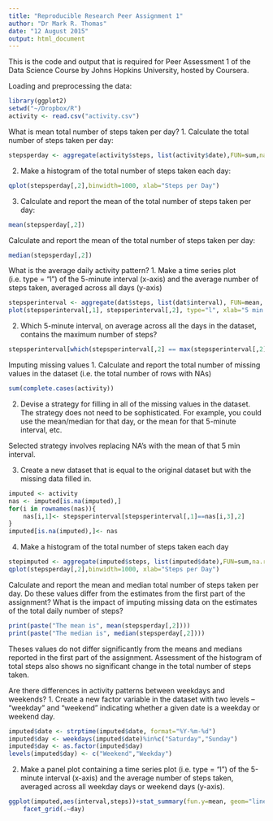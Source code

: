 ```yaml
---
title: "Reproducible Research Peer Assignment 1"
author: "Dr Mark R. Thomas"
date: "12 August 2015"
output: html_document
---
```


This is the code and output that is required for Peer Assessment 1 of the Data 
Science Course by Johns Hopkins University, hosted by Coursera.

Loading and preprocessing the data:

```r
library(ggplot2)
setwd("~/Dropbox/R")
activity <- read.csv("activity.csv")

```
What is mean total number of steps taken per day?
1. Calculate the total number of steps taken per day:
```r
stepsperday <- aggregate(activity$steps, list(activity$date),FUN=sum,na.rm=TRUE)
```

2. Make a histogram of the total number of steps taken each day:
```r
qplot(stepsperday[,2],binwidth=1000, xlab="Steps per Day")
```

3. Calculate and report the mean of the total number of steps taken per day:
```r
mean(stepsperday[,2])
```
Calculate and report the mean of the total number of steps taken per day:
```r
median(stepsperday[,2])
```
What is the average daily activity pattern?
1. Make a time series plot (i.e. type = "l") of the 5-minute interval (x-axis) and the average number of steps taken, averaged across all days (y-axis)
```r
stepsperinterval <- aggregate(dat$steps, list(dat$interval), FUN=mean, na.rm=TRUE)
plot(stepsperinterval[,1], stepsperinterval[,2], type="l", xlab="5 min interval", ylab="Steps")
```
2. Which 5-minute interval, on average across all the days in the dataset, contains the maximum number of steps?
```r
stepsperinterval[which(stepsperinterval[,2] == max(stepsperinterval[,2])),1]
```
Imputing missing values
1. Calculate and report the total number of missing values in the dataset (i.e. the total number of rows with NAs)
```r
sum(complete.cases(activity))
```
2. Devise a strategy for filling in all of the missing values in the dataset. The strategy does not need to be sophisticated. For example, you could use the mean/median for that day, or the mean for that 5-minute interval, etc.

Selected strategy involves replacing NA's with the mean of that 5 min interval.

3. Create a new dataset that is equal to the original dataset but with the missing data filled in.
```r
imputed <- activity
nas <- imputed[is.na(imputed),]
for(i in rownames(nas)){
    nas[i,1]<- stepsperinterval[stepsperinterval[,1]==nas[i,3],2]
}
imputed[is.na(imputed),]<- nas
```
4. Make a histogram of the total number of steps taken each day 
```r
stepimputed <- aggregate(imputed$steps, list(imputed$date),FUN=sum,na.rm=TRUE)
qplot(stepsperday[,2],binwidth=1000, xlab="Steps per Day")
```
Calculate and report the mean and median total number of steps taken per day. Do these values differ from the estimates from the first part of the assignment? What is the impact of imputing missing data on the estimates of the total daily number of steps?
```r
print(paste("The mean is", mean(stepsperday[,2])))
print(paste("The median is", median(stepsperday[,2])))
```
Theses values do not differ significantly from the means and medians reported in
the first part of the assignment. Assessment of the histogram of total steps also
shows no significant change in the total number of steps taken.

Are there differences in activity patterns between weekdays and weekends?
1. Create a new factor variable in the dataset with two levels – “weekday” and “weekend” indicating whether a given date is a weekday or weekend day.
```r
imputed$date <- strptime(imputed$date, format="%Y-%m-%d")
imputed$day <- weekdays(imputed$date)%in%c("Saturday","Sunday")
imputed$day <- as.factor(imputed$day)
levels(imputed$day) <- c("Weekend","Weekday")
```
2. Make a panel plot containing a time series plot (i.e. type = "l") of the 5-minute interval (x-axis) and the average number of steps taken, averaged across all weekday days or weekend days (y-axis).
```r
ggplot(imputed,aes(interval,steps))+stat_summary(fun.y=mean, geom="line")+
    facet_grid(.~day)
```

